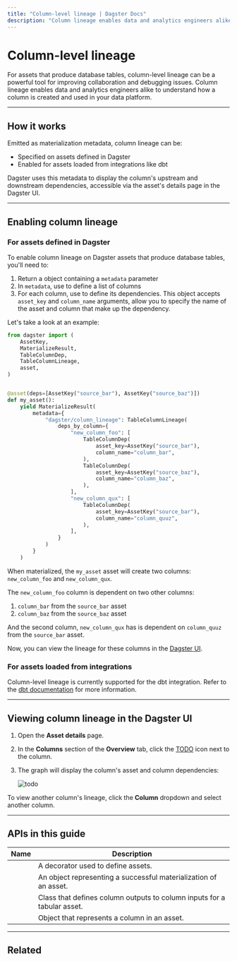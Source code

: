 ```yaml
---
title: "Column-level lineage | Dagster Docs"
description: "Column lineage enables data and analytics engineers alike to understand how a column is created and used in your data platform."
---
```


# Column-level lineage

For assets that produce database tables, column-level lineage can be a powerful tool for improving collaboration and debugging issues. Column lineage enables data and analytics engineers alike to understand how a column is created and used in your data platform.

---

## How it works

Emitted as materialization metadata, column lineage can be:

- Specified on assets defined in Dagster
- Enabled for assets loaded from integrations like dbt

Dagster uses this metadata to display the column's upstream and downstream dependencies, accessible via the asset's details page in the Dagster UI.

---

## Enabling column lineage

### For assets defined in Dagster

To enable column lineage on Dagster assets that produce database tables, you'll need to:

1. Return a <PyObject object="MaterializeResult" /> object containing a `metadata` parameter
2. In `metadata`, use <PyObject object="TableColumnLineage" displayText="TableColumnLineage.deps_by_column" /> to define a list of columns
3. For each column, use <PyObject object="TableColumnDep" /> to define its dependencies. This object accepts `asset_key` and `column_name` arguments, allow you to specify the name of the asset and column that make up the dependency.

Let's take a look at an example:

```python file=/concepts/metadata-tags/asset_column_lineage.py
from dagster import (
    AssetKey,
    MaterializeResult,
    TableColumnDep,
    TableColumnLineage,
    asset,
)


@asset(deps=[AssetKey("source_bar"), AssetKey("source_baz")])
def my_asset():
    yield MaterializeResult(
        metadata={
            "dagster/column_lineage": TableColumnLineage(
                deps_by_column={
                    "new_column_foo": [
                        TableColumnDep(
                            asset_key=AssetKey("source_bar"),
                            column_name="column_bar",
                        ),
                        TableColumnDep(
                            asset_key=AssetKey("source_baz"),
                            column_name="column_baz",
                        ),
                    ],
                    "new_column_qux": [
                        TableColumnDep(
                            asset_key=AssetKey("source_bar"),
                            column_name="column_quuz",
                        ),
                    ],
                }
            )
        }
    )
```

When materialized, the `my_asset` asset will create two columns: `new_column_foo` and `new_column_qux`.

The `new_column_foo` column is dependent on two other columns:

1. `column_bar` from the `source_bar` asset
2. `column_baz` from the `source_baz` asset

And the second column, `new_column_qux` has is dependent on `column_quuz` from the `source_bar` asset.

Now, you can view the lineage for these columns in the [Dagster UI](#viewing-column-lineage-in-the-dagster-ui).

### For assets loaded from integrations

Column-level lineage is currently supported for the dbt integration. Refer to the [dbt documentation](/integrations/dbt/reference/#emit-column-level-metadata-as-materialization-metadata) for more information.

---

## Viewing column lineage in the Dagster UI

1. Open the **Asset details** page.
2. In the **Columns** section of the **Overview** tab, click the [TODO]() icon next to the column.
3. The graph will display the column's asset and column dependencies:

   ![todo]()

To view another column's lineage, click the **Column** dropdown and select another column.

---

## APIs in this guide

| Name                                     | Description                                                             |
| ---------------------------------------- | ----------------------------------------------------------------------- |
| <PyObject object="asset" decorator />    | A decorator used to define assets.                                      |
| <PyObject object="MaterializeResult" />  | An object representing a successful materialization of an asset.        |
| <PyObject object="TableColumnLineage" /> | Class that defines column outputs to column inputs for a tabular asset. |
| <PyObject object="TableColumnDep" />     | Object that represents a column in an asset.                            |

---

## Related

<ArticleList>
  <ArticleListItem
    title="Asset metadata"
    href="/concepts/metadata-tags/asset-metadata"
  ></ArticleListItem>
  <ArticleListItem
    title="Metadata & tags"
    href="/concepts/metadata-tags"
  ></ArticleListItem>
  <ArticleListItem
    title="Software-defined Assets"
    href="/concepts/assets/software-defined-assets"
  ></ArticleListItem>
</ArticleList>
